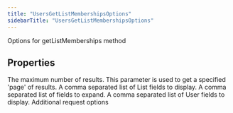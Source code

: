 ```yaml
---
title: "UsersGetListMembershipsOptions"
sidebarTitle: "UsersGetListMembershipsOptions"
---
```


Options for getListMemberships method

## Properties

<ParamField name="maxResults" type="number">
The maximum number of results.

</ParamField>

<ParamField name="paginationToken" type="string">
This parameter is used to get a specified 'page' of results.

</ParamField>

<ParamField name="listfields" type="string[]">
A comma separated list of List fields to display.

</ParamField>

<ParamField name="expansions" type="string[]">
A comma separated list of fields to expand.

</ParamField>

<ParamField name="userfields" type="string[]">
A comma separated list of User fields to display.

</ParamField>

<ParamField name="requestOptions" type="RequestOptions">
Additional request options

</ParamField>
